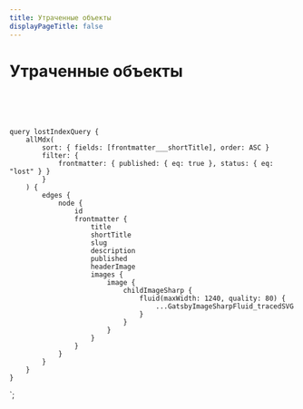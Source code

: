 ```yaml
---
title: Утраченные объекты
displayPageTitle: false
---
```



<Container>

<Categories location={props.location} />

# Утраченные объекты

<br />

<BuildingList data={props.data.allMdx.edges} />

<br />
<br />

</Container>

    query lostIndexQuery {
        allMdx(
            sort: { fields: [frontmatter___shortTitle], order: ASC }
            filter: {
                frontmatter: { published: { eq: true }, status: { eq: "lost" } }
            }
        ) {
            edges {
                node {
                    id
                    frontmatter {
                        title
                        shortTitle
                        slug
                        description
                        published
                        headerImage
                        images {
                            image {
                                childImageSharp {
                                    fluid(maxWidth: 1240, quality: 80) {
                                        ...GatsbyImageSharpFluid_tracedSVG
                                    }
                                }
                            }
                        }
                    }
                }
            }
        }
    }
`;
